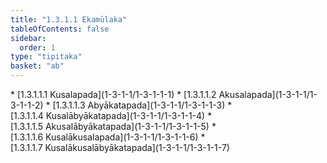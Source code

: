 ```yaml
---
title: "1.3.1.1 Ekamūlaka"
tableOfContents: false
sidebar:
  order: 1
type: "tipitaka"
basket: "ab"
---
```



<DynamicBreadcrumb />



<TableOfContents>
* [1.3.1.1.1 Kusalapada](1-3-1-1/1-3-1-1-1)
* [1.3.1.1.2 Akusalapada](1-3-1-1/1-3-1-1-2)
* [1.3.1.1.3 Abyākatapada](1-3-1-1/1-3-1-1-3)
* [1.3.1.1.4 Kusalābyākatapada](1-3-1-1/1-3-1-1-4)
* [1.3.1.1.5 Akusalābyākatapada](1-3-1-1/1-3-1-1-5)
* [1.3.1.1.6 Kusalākusalapada](1-3-1-1/1-3-1-1-6)
* [1.3.1.1.7 Kusalākusalābyākatapada](1-3-1-1/1-3-1-1-7)
</TableOfContents>